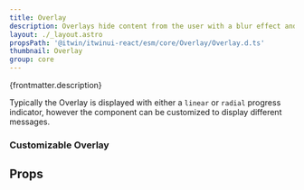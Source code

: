 ```yaml
---
title: Overlay
description: Overlays hide content from the user with a blur effect and loading indicator.
layout: ./_layout.astro
propsPath: '@itwin/itwinui-react/esm/core/Overlay/Overlay.d.ts'
thumbnail: Overlay
group: core
---
```



<p>{frontmatter.description}</p>

<LiveExample src='Overlay.main.tsx'>
  <AllExamples.OverlayMainExample client:load />
</LiveExample>

Typically the Overlay is displayed with either a `linear` or `radial` progress indicator, however the component can be customized to display different messages.

### Customizable Overlay

<LiveExample src='Overlay.sub.tsx'>
  <AllExamples.OverlaySubExample client:load />
</LiveExample>

## Props

<PropsTable path={frontmatter.propsPath} />
